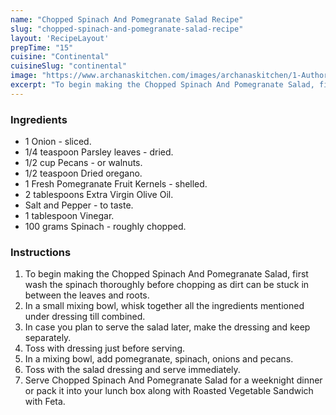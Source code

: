 ---
name: "Chopped Spinach And Pomegranate Salad Recipe"
slug: "chopped-spinach-and-pomegranate-salad-recipe"
layout: 'RecipeLayout'
prepTime: "15"
cuisine: "Continental"
cuisineSlug: "continental"
image: "https://www.archanaskitchen.com/images/archanaskitchen/1-Author/Richa_Gupta/Chopped_Spinach_and_Pomegranate_Salad.jpg"
excerpt: "To begin making the Chopped Spinach And Pomegranate Salad, first wash the spinach thoroughly before chopping as dirt can be stuck in between the leaves and roots"
---

### Ingredients

- 1 Onion - sliced.
- 1/4 teaspoon Parsley leaves - dried.
- 1/2 cup Pecans - or walnuts.
- 1/2 teaspoon Dried oregano.
- 1 Fresh Pomegranate Fruit Kernels - shelled.
- 2 tablespoons Extra Virgin Olive Oil.
- Salt and Pepper - to taste.
- 1 tablespoon Vinegar.
- 100 grams Spinach - roughly chopped.

### Instructions

1. To begin making the Chopped Spinach And Pomegranate Salad, first wash the spinach thoroughly before chopping as dirt can be stuck in between the leaves and roots.
1. In a small mixing bowl, whisk together all the ingredients mentioned under dressing till combined.
1. In case you plan to serve the salad later, make the dressing and keep separately.
1. Toss with dressing just before serving.
1. In a mixing bowl, add pomegranate, spinach, onions and pecans.
1. Toss with the salad dressing and serve immediately.
1. Serve Chopped Spinach And Pomegranate Salad for a weeknight dinner or pack it into your lunch box along with Roasted Vegetable Sandwich with Feta.

